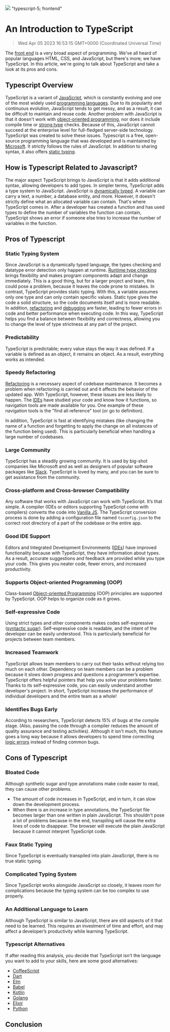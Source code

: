 ![](https://uploads-ssl.webflow.com/6143afec68f555387049efb3/63dd52cdc44ae427450aa584_intrototypescript_9bf3d7a751a6e22da3d0363f4721a8f9_2000.jpeg)
"typescript-5; frontend"
# An Introduction to TypeScript
> Wed Apr 05 2023 16:53:15 GMT+0000 (Coordinated Universal Time)

The <a href="https://en.wikipedia.org/wiki/Front-end_web_development" target="_blank" rel="noopener noreferrer">front end</a> is a very broad aspect of programming. We've all heard of popular languages HTML, CSS, and JavaScript, but there's more; we have TypeScript. In this article, we're going to talk about TypeScript and take a look at its pros and cons.

## Typescript Overview
TypeScript is a variant of <a href="https://en.m.wikipedia.org/wiki/JavaScript" target="_blank" rel="noopener noreferrer">JavaScript</a>, which is constantly evolving and one of the most widely used <a href="https://www.northeastern.edu/graduate/blog/most-popular-programming-languages/" target="_blank" rel="noopener noreferrer">programming languages</a>. Due to its popularity and continuous evolution, JavaScript tends to get messy, and as a result, it can be difficult to maintain and reuse code. Another problem with JavaScript is that it doesn't work with <a href="https://www.turing.com/kb/object-oriented-programming-help-the-developers-to-code-better" target="_blank" rel="noopener noreferrer">object-oriented programming</a>, nor does it include compile time or <a href="https://en.wikipedia.org/wiki/Strong_and_weak_typing" target="_blank" rel="noopener noreferrer">strong type</a> checks. Because of this, JavaScript cannot succeed at the enterprise level for full-fledged server-side technology. TypeScript was created to solve these issues.
Typescript is a free, open-source programming language that was developed and is maintained by <a href="https://www.microsoft.com/en-ng" target="_blank" rel="noopener noreferrer">Microsoft</a>. It strictly follows the rules of JavaScript. In addition to sharing syntax, it also offers <a href="https://developer.mozilla.org/en-US/docs/Glossary/Static_typing#:~:text=A%20statically%2Dtyped%20language%20is,not%20indicate%20their%20variable%20types." target="_blank" rel="noopener noreferrer">static typing</a>.

## How is Typescript Related to Javascript?
The major aspect TypeScript brings to JavaScript is that it adds additional syntax, allowing developers to add types. In simpler terms, TypeScript adds a type system to JavaScript.
JavaScript is <a href="https://www.smashingmagazine.com/2021/01/dynamic-static-typing-typescript/" target="_blank" rel="noopener noreferrer">dynamically typed</a>. A variable can carry a text, a number, a database entity, and more. However, it doesn't strictly define what an allocated variable can contain. That's where TypeScript comes in.
After a developer has created a function and has used types to define the number of variables the function can contain, TypeScript shows an error if someone else tries to increase the number of variables in the function.

## Pros of Typescript
### Static Typing System
Since JavaScript is a dynamically typed language, the types checking and datatype error detection only happen at runtime. <a href="https://blog.logrocket.com/methods-for-typescript-runtime-type-checking/" target="_blank" rel="noopener noreferrer">Runtime type checking</a> brings flexibility and makes program components adapt and change immediately. This is a good thing, but for a larger project and team, this could pose a problem, because it leaves the code prone to mistakes.
In contrast, TypeScript provides static typing. With this, a variable assumes only one type and can only contain specific values. Static type gives the code a solid structure, so the code documents itself and is more readable. In addition, <a href="https://www.jetbrains.com/help/webstorm/specific-typescript-refactorings.html" target="_blank" rel="noopener noreferrer">refactoring</a> and <a href="https://levelup.gitconnected.com/debugging-typescript-3b3aaf059f76" target="_blank" rel="noopener noreferrer">debugging</a> are faster, leading to fewer errors in code and better performance when executing code.
In this way, TypeScript helps you find a balance between flexibility and correctness, allowing you to change the level of type strictness at any part of the project.

### Predictability
TypeScript is predictable; every value stays the way it was defined. If a variable is defined as an object, it remains an object. As a result, everything works as intended.

### Speedy Refactoring

<a href="https://www.jetbrains.com/help/webstorm/specific-typescript-refactorings.html" target="_blank" rel="noopener noreferrer">Refactoring</a> is a necessary aspect of codebase maintenance. It becomes a problem when refactoring is carried out and it affects the behavior of the updated app. With TypeScript, however, these issues are less likely to happen. The <a href="https://www.redhat.com/en/topics/middleware/what-is-ide#:~:text=An%20integrated%20development%20environment%20(IDE,graphical%20user%20interface%20(GUI)." target="_blank" rel="noopener noreferrer">IDEs</a> have studied your code and know how it functions, so navigation tools are made available for you. One example of these navigation tools is the &quot;find all reference&quot; tool (or go to definition).

In addition, TypeScript is fast at identifying mistakes (like changing the name of a function and forgetting to apply the change on all instances of the function being used). This is particularly beneficial when handling a large number of codebases.
### Large Community
TypeScript has a steadily growing community. It is used by big-shot companies like Microsoft and as well as designers of popular software packages like <a href="https://slack.com/" target="_blank" rel="noopener noreferrer">Slack</a>. TypeScript is loved by many, and you can be sure to get assistance from the community.

### Cross-platform and Cross-browser Compatibility
Any software that works with JavaScript can work with TypeScript. It’s that simple. A compiler (IDEs or editors supporting TypeScript come with compilers) converts the code into <a href="http://vanilla-js.com/" target="_blank" rel="noopener noreferrer">Vanilla JS</a>. The TypeScript conversion process is done by adding a configuration file named ```tsconfig.json``` to the correct root directory of a part of the codebase or the entire app.

### Good IDE Support
Editors and Integrated Development Environments (<a href="https://www.redhat.com/en/topics/middleware/what-is-ide#:~:text=An%20integrated%20development%20environment%20(IDE,graphical%20user%20interface%20(GUI)." target="_blank" rel="noopener noreferrer">IDEs</a>) have improved functionality because with TypeScript, they have information about types. As a result, accurate suggestions and feedback are provided while you type your code. This gives you neater code, fewer errors, and increased productivity.

### Supports Object-oriented Programming (OOP)
Class-based <a href="https://www.techtarget.com/searchapparchitecture/definition/object-oriented-programming-OOP" target="_blank" rel="noopener noreferrer">Object-oriented Programming</a> (OOP) principles are supported by TypeScript. OOP helps to organize code as it grows.

### Self-expressive Code
Using strict types and other components makes codes self-expressive (<a href="https://www.techopedia.com/definition/10212/syntactic-sugar" target="_blank" rel="noopener noreferrer">syntactic sugar</a>). Self-expressive code is readable, and the intent of the developer can be easily understood. This is particularly beneficial for projects between team members.

### Increased Teamwork
TypeScript allows team members to carry out their tasks without relying too much on each other. Dependency on team members can be a problem because it slows down progress and questions a programmer’s expertise.
TypeScript offers helpful pointers that help you solve your problems faster. Thanks to its self-expressive code, you can easily understand another developer's project.
In short, TypeScript increases the performance of individual developers and the entire team as a whole!

### Identifies Bugs Early
According to researchers, TypeScript detects 15% of bugs at the compile stage. (Also, passing the code through a compiler reduces the amount of quality assurance and testing activities). Although it isn't much, this feature goes a long way because it allows developers to spend time correcting <a href="https://www.techopedia.com/definition/8122/logic-error" target="_blank" rel="noopener noreferrer">logic errors</a> instead of finding common bugs.

## Cons of Typescript

### Bloated Code
Although synthetic sugar and type annotations make code easier to read, they can cause other problems.

- The amount of code increases in TypeScript, and in turn, it can slow down the development process.
- When there is an increase in type annotations, the TypeScript file becomes larger than one written in plain JavaScript.
This shouldn't pose a lot of problems because in the end, transpiling will cause the extra lines of code to disappear. The browser will execute the plain JavaScript because it cannot interpret TypeScript code.

### Faux Static Typing
Since TypeScript is eventually transpiled into plain JavaScript, there is no true static typing.

### Complicated Typing System
Since TypeScript works alongside JavaScript so closely, it leaves room for complications because the typing system can be too complex to use properly.

### An Additional Language to Learn
Although TypeScript is similar to JavaScript, there are still aspects of it that need to be learned. This requires an investment of time and effort, and may affect a developer’s productivity while learning TypeScript.

### Typescript Alternatives
If after reading this analysis, you decide that TypeScript isn't the language you want to add to your skills, here are some good alternatives:

- <a href="https://coffeescript.org/" target="_blank" rel="noopener noreferrer">CoffeeScript</a>
- <a href="https://dart.dev/" target="_blank" rel="noopener noreferrer">Dart</a>
- <a href="https://elm-lang.org/" target="_blank" rel="noopener noreferrer">Elm</a>
- <a href="https://babeljs.io/" target="_blank" rel="noopener noreferrer">Babel</a>
- <a href="https://kotlinlang.org/" target="_blank" rel="noopener noreferrer">Kotlin</a>
- <a href="https://go.dev/learn/" target="_blank" rel="noopener noreferrer">Golang</a>
- <a href="https://elixir-lang.org/" target="_blank" rel="noopener noreferrer">Elixir</a>
- <a href="https://www.python.org/" target="_blank" rel="noopener noreferrer">Python</a>

## Conclusion
